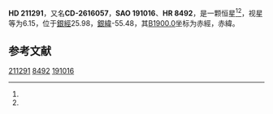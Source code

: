 {{Starbox begin
| name = HD 211291
}}
{{Starbox observe
| epoch = [[J2000.0|J2000.0]]
| constell = {{星座名待查}}<ref name=SIMBAD>{{cite web
 | url=http://simbad.u-strasbg.fr/simbad/sim-id?Ident=HR+8492
 | title=Pulsating variable Star
 | publisher=Centre de Données astronomiques de Strasbourg
 | work=SIMBAD
 | accessdate=2012-07-13
 | archive-date=2016-03-16
 | archive-url=https://web.archive.org/web/20160316131250/http://simbad.u-strasbg.fr/simbad/sim-id?Ident=HR+8492
 | dead-url=no
 }}</ref><ref name=DATA>{{cite web
 | url=http://vizier.u-strasbg.fr/viz-bin/VizieR-5?-out.add=.&-source=5050&-corr=PK=HR&-out.max=9999&HR=8492
 | title=VizieR Detailed Page
 | accessdate=2012-07-13
 | archive-date=2019-02-16
 | archive-url=https://web.archive.org/web/20190216101602/http://vizier.u-strasbg.fr/viz-bin/VizieR-5?-out.add=.&-source=5050&-corr=PK=HR&-out.max=9999&HR=8492
 | dead-url=no
 }}</ref>
| 星官 = 
| ra = {{RA|22|16|37.4}}<ref name=SIMBAD /><ref name=DATA />
| dec = {{DEC|-25|53|54}}<ref name=SIMBAD /><ref name=DATA />
| appmag_v = 6.15<ref name=SIMBAD /><ref name=DATA />
}}
{{Starbox character
| class = K1II/III<ref name=SIMBAD /><ref name=DATA />
| b-v = 1.11<ref name=SIMBAD /><ref name=DATA />
| u-b = <ref name=SIMBAD /><ref name=DATA />
| r-i = <ref name=SIMBAD /><ref name=DATA />
| variable = 
}}
{{Starbox astrometry
| radial_v = 
| prop_mo_ra = 26
| parallax = 
| p_error = 
}}
{{Starbox catalog
| names =CD-2616057，[[SAO星表|SAO]] 191016，[[HD星表|HD]] 211291，[[HR星表|HR]] 8492}}
{{Starbox reference |Simbad=HR+8492}}
{{Starbox end}}

'''HD 211291'''，又名'''CD-2616057'''，'''SAO 191016'''、'''HR 8492'''，是一颗恒星<ref name=SIMBAD /><ref name=DATA />，视星等为6.15，位于[[銀道座標系|銀經]]25.98，[[銀道座標系|銀緯]]-55.48，其[[B1900.0|B1900.0]]坐标为赤經{{RA|22|11|0.4}}，赤緯{{DEC|-26|-55.48|46}}。

== 参考文献 ==
{{reflist}}

{{star-stub}}

[[Category:HD和HDE天體|211291]]
[[Category:HR天體|8492]]
[[Category:SAO天體|191016]]